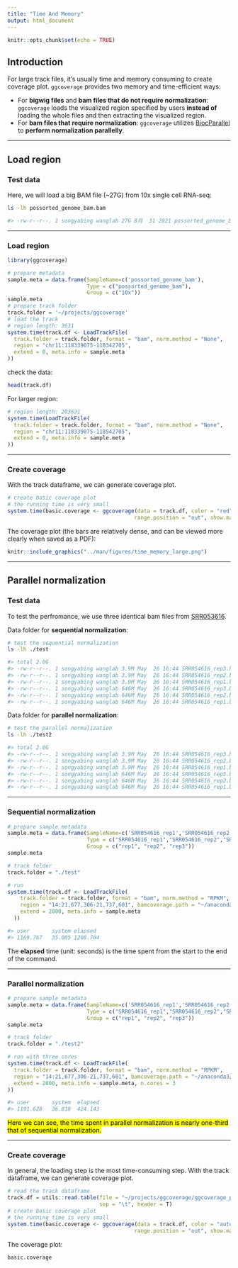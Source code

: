 ```yaml
---
title: "Time And Memory"
output: html_document
---
```


```r
knitr::opts_chunk$set(echo = TRUE)
```

## Introduction
For large track files, it's usually time and memory consuming to create coverage plot. `ggcoverage` provides two memory and time-efficient ways:

* For **bigwig files** and **bam files that do not require normalization**: `ggcoverage` loads the visualized region specified by users **instead of** loading the whole files and then extracting the visualized region.
* For **bam files that require normalization**: `ggcoverage` utilizes [BiocParallel](https://bioconductor.org/packages/release/bioc/html/BiocParallel.html) to **perform normalization parallelly**.

<hr />

## Load region
### Test data
Here, we will load a big BAM file (~27G) from 10x single cell RNA-seq:
```bash
ls -lh possorted_genome_bam.bam

#> -rw-r--r--. 1 songyabing wanglab 27G 8月  31 2021 possorted_genome_bam.bam
```

<hr />

### Load region
```r
library(ggcoverage)

# prepare metadata
sample.meta = data.frame(SampleName=c('possorted_genome_bam'),
                         Type = c("possorted_genome_bam"),
                         Group = c("10x"))
sample.meta
# prepare track folder
track.folder = '~/projects/ggcoverage'
# load the track
# region length: 3631
system.time(track.df <- LoadTrackFile(
  track.folder = track.folder, format = "bam", norm.method = "None",
  region = "chr11:118339075-118342705",
  extend = 0, meta.info = sample.meta
))
```

check the data:
```r
head(track.df)
```

For larger region:
```r
# region length: 203631
system.time(LoadTrackFile(
  track.folder = track.folder, format = "bam", norm.method = "None",
  region = "chr11:118339075-118542705",
  extend = 0, meta.info = sample.meta
))
```

<hr />

### Create coverage
With the track dataframe, we can generate coverage plot.
```r
# create basic coverage plot
# the running time is very small
system.time(basic.coverage <- ggcoverage(data = track.df, color = "red", 
                                        range.position = "out", show.mark.label = FALSE))
```

The coverage plot (the bars are relatively dense, and can be viewed more clearly when saved as a PDF):
```r
knitr::include_graphics("../man/figures/time_memory_large.png")
```

<hr />

## Parallel normalization

### Test data
To test the perfromance, we use three identical bam files from [SRR053616](https://trace.ncbi.nlm.nih.gov/Traces/?run=SRR053616).

Data folder for **sequential normalization**:
```bash
# test the sequential normalization
ls -lh ./test

#> total 2.0G
#> -rw-r--r--. 1 songyabing wanglab 3.9M May  26 16:44 SRR054616_rep3.bam.bai
#> -rw-r--r--. 1 songyabing wanglab 3.9M May  26 16:44 SRR054616_rep2.bam.bai
#> -rw-r--r--. 1 songyabing wanglab 3.9M May  26 16:44 SRR054616_rep1.bam.bai
#> -rw-r--r--. 1 songyabing wanglab 646M May  26 16:44 SRR054616_rep3.bam
#> -rw-r--r--. 1 songyabing wanglab 646M May  26 16:44 SRR054616_rep2.bam
#> -rw-r--r--. 1 songyabing wanglab 646M May  26 16:44 SRR054616_rep1.bam
```

Data folder for **parallel normalization**:
```bash
# test the parallel normalization
ls -lh ./test2

#> total 2.0G
#> -rw-r--r--. 1 songyabing wanglab 3.9M May  26 16:44 SRR054616_rep3.bam.bai
#> -rw-r--r--. 1 songyabing wanglab 3.9M May  26 16:44 SRR054616_rep2.bam.bai
#> -rw-r--r--. 1 songyabing wanglab 3.9M May  26 16:44 SRR054616_rep1.bam.bai
#> -rw-r--r--. 1 songyabing wanglab 646M May  26 16:44 SRR054616_rep3.bam
#> -rw-r--r--. 1 songyabing wanglab 646M May  26 16:44 SRR054616_rep2.bam
#> -rw-r--r--. 1 songyabing wanglab 646M May  26 16:44 SRR054616_rep1.bam
```

<hr />

### Sequential normalization
```r
# prepare sample metadata
sample.meta = data.frame(SampleName=c('SRR054616_rep1','SRR054616_rep2','SRR054616_rep3'),
                         Type = c("SRR054616_rep1","SRR054616_rep2","SRR054616_rep3"),
                         Group = c("rep1", "rep2", "rep3"))
sample.meta

# track folder
track.folder = "./test"

# run
system.time(track.df <- LoadTrackFile(
    track.folder = track.folder, format = "bam", norm.method = "RPKM",
    region = "14:21,677,306-21,737,601", bamcoverage.path = "~/anaconda3/bin/bamCoverage",
    extend = 2000, meta.info = sample.meta
  ))

#> user       system elapsed
#> 1169.767   35.005 1208.704
```

The **elapsed** time (unit: seconds) is the time spent from the start to the end of the command. 

<hr />

### Parallel normalization
```r
# prepare sample metadata
sample.meta = data.frame(SampleName=c('SRR054616_rep1','SRR054616_rep2','SRR054616_rep3'),
                         Type = c("SRR054616_rep1","SRR054616_rep2","SRR054616_rep3"),
                         Group = c("rep1", "rep2", "rep3"))
sample.meta

# track folder
track.folder = "./test2"

# run with three cores
system.time(track.df <- LoadTrackFile(
  track.folder = track.folder, format = "bam", norm.method = "RPKM",
  region = "14:21,677,306-21,737,601", bamcoverage.path = "~/anaconda3/bin/bamCoverage",
  extend = 2000, meta.info = sample.meta, n.cores = 3
))

#> user       system  elapsed
#> 1191.628   36.818  424.143
```

<mark>Here we can see, the time spent in parallel normalization is nearly one-third that of sequential normalization.</mark>

<hr />

### Create coverage
In general, the loading step is the most time-consuming step. With the track dataframe, we can generate coverage plot.
```r
# read the track dataframe
track.df = utils::read.table(file = "~/projects/ggcoverage/ggcoverage_parallel_track.txt", 
                             sep = "\t", header = T)
# create basic coverage plot
# the running time is very small
system.time(basic.coverage <- ggcoverage(data = track.df, color = "auto", 
                                        range.position = "out", show.mark.label = FALSE))
```

The coverage plot:
```r
basic.coverage
```



